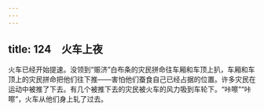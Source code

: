 ```yaml
---
---
---
```

title: 124　火车上夜
---




火车已经开始提速。没领到“赈济”白布条的灾民拼命往车厢和车顶上扒，车厢和车顶上的灾民拼命把他们往下推——害怕他们蚕食自己已经占据的位置。许多灾民在运动中被推了下去。有几个被推下去的灾民被火车的风力吸到车轮下。“咔嚓”“咔嚓”，火车从他们身上轧了过去。